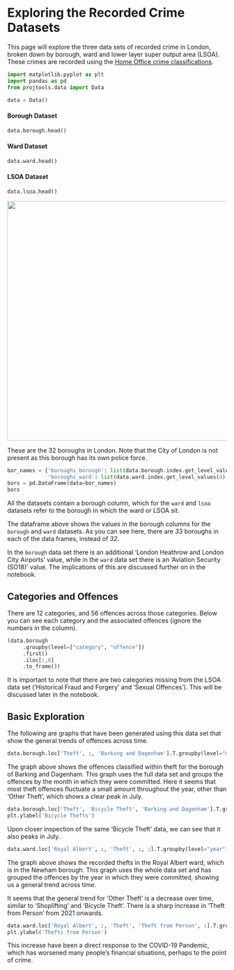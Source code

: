 # Exploring the Recorded Crime Datasets
This page will explore the three data sets of recorded crime in London, broken down by borough, ward and lower layer super output area (LSOA). These crimes are recorded using the [Home Office crime classifications](https://www.met.police.uk/sd/stats-and-data/met/crime-type-definitions/).

```python
import matplotlib.pyplot as plt
import pandas as pd
from projtools.data import Data

data = Data()

```

#### Borough Dataset

```python
data.borough.head()
```

#### Ward Dataset

```python
data.ward.head()
```

#### LSOA Dataset

```python
data.lsoa.head()
```

<img src="../assets/london-borough-map.pjpeg" width=550 height=550>

These are the 32 boroughs in London. Note that the City of London is not present as this borough has its own police force.

```python
bor_names = {'boroughs_borough': list(data.borough.index.get_level_values(2).unique().sort_values()),
             'boroughs_ward': list(data.ward.index.get_level_values(4).unique().sort_values())}
bors = pd.DataFrame(data=bor_names)
bors
```

All the datasets contain a borough column, which for the `ward` and `lsoa` datasets refer to the borough in which the ward or LSOA sit.

The dataframe above shows the values in the borough columns for the `borough` and `ward` datasets. As you can see here, there are *33* boroughs in each of the data frames, instead of _32_.

In the `borough` data set there is an additional 'London Heathrow and London City Airports' value, while in the `ward` data set there is an 'Aviation Security (SO18)' value. The implications of this are discussed further on in the notebook.


## Categories and Offences
There are 12 categories, and 56 offences across those categories. Below you can see each category and the associated offences (ignore the numbers in the column).

```python
(data.borough
     .groupby(level=["category", "offence"])
     .first()
     .iloc[:,0]
     .to_frame())
```

It is important to note that there are two categories missing from the LSOA data set ('Historical Fraud and Forgery' and 'Sexual Offences'). This will be discussed later in the notebook.


## Basic Exploration
The following are graphs that have been generated using this data set that show the general trends of offences across time.

```python
data.borough.loc['Theft', :, 'Barking and Dagenham'].T.groupby(level="month").sum().plot()
```

The graph above shows the offences classified within theft for the borough of Barking and Dagenham. This graph uses the full data set and groups the offences by the month in which they were committed. Here it seems that most theft offences fluctuate a small amount throughout the year, other than 'Other Theft', which shows a clear peak in July.

```python
data.borough.loc['Theft', 'Bicycle Theft', 'Barking and Dagenham'].T.groupby(level="month").sum().plot()
plt.ylabel('Bicycle Thefts')
```

Upon closer inspection of the same 'Bicycle Theft' data, we can see that it also peaks in July.

```python
data.ward.loc['Royal Albert', :, 'Theft', :, :].T.groupby(level="year").sum().plot()
```

The graph above shows the recorded thefts in the Royal Albert ward, which is in the Newham borough. This graph uses the whole data set and has grouped the offences by the year in which they were committed, showing us a general trend across time.

It seems that the general trend for 'Other Theft' is a decrease over time, similar to 'Shoplifting' and 'Bicycle Theft'. There is a sharp increase in 'Theft from Person' from 2021 onwards.

```python
data.ward.loc['Royal Albert', :, 'Theft', 'Theft from Person', :].T.groupby(level="year").sum().plot()
plt.ylabel('Thefts from Person')
```

This increase have been a direct response to the COVID-19 Pandemic, which has worsened many people's financial situations, perhaps to the point of crime.
